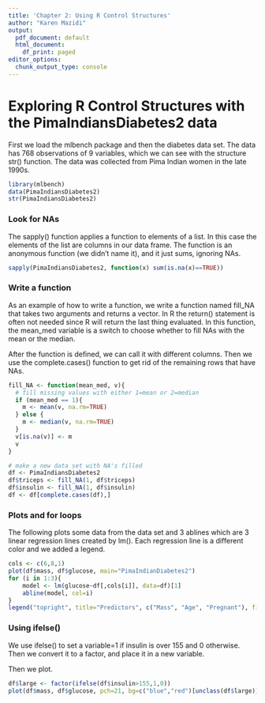 ```yaml
---
title: 'Chapter 2: Using R Control Structures'
author: "Karen Mazidi"
output:
  pdf_document: default
  html_document:
    df_print: paged
editor_options:
  chunk_output_type: console
---
```


# Exploring R Control Structures with the PimaIndiansDiabetes2 data

First we load the mlbench package and then the diabetes data set. The data has 768 observations of 9 variables, which we can see with the structure str() function.  The data was collected from Pima Indian women in the late 1990s. 

```r
library(mlbench)
data(PimaIndiansDiabetes2)
str(PimaIndiansDiabetes2)
```

### Look for NAs

The sapply() function applies a function to elements of a list. In this case the elements of the list are columns in our data frame. The function is an anonymous function (we didn't name it), and it just sums, ignoring NAs.

```r
sapply(PimaIndiansDiabetes2, function(x) sum(is.na(x)==TRUE))
```

### Write a function

As an example of how to write a function, we write a function named fill_NA that takes two arguments and returns a vector. In R the return() statement is often not needed since R will return the last thing evaluated. In this function, the mean_med variable is a switch to choose whether to fill NAs with the mean or the median. 

After the function is defined, we can call it with different columns. Then we use the complete.cases() function to get rid of the remaining rows that have NAs.

```r
fill_NA <- function(mean_med, v){
  # fill missing values with either 1=mean or 2=median
  if (mean_med == 1){
    m <- mean(v, na.rm=TRUE)
  } else {
    m <- median(v, na.rm=TRUE)
  }
  v[is.na(v)] <- m
  v
}

# make a new data set with NA's filled
df <- PimaIndiansDiabetes2
df$triceps <- fill_NA(1, df$triceps)
df$insulin <- fill_NA(1, df$insulin)
df <- df[complete.cases(df),]

```

### Plots and for loops

The following plots some data from the data set and 3 ablines which are 3 linear regression lines created by lm(). Each regression line is a different color and we added a legend.

```r
cols <- c(6,8,1)
plot(df$mass, df$glucose, main="PimaIndianDiabetes2")
for (i in 1:3){
    model <- lm(glucose~df[,cols[i]], data=df)[1]
    abline(model, col=i)
}
legend("topright", title="Predictors", c("Mass", "Age", "Pregnant"), fill=c(1,2,3))
```

### Using ifelse()

We use ifelse() to set a variable=1 if insulin is over 155 and 0 otherwise. Then we convert it to a factor, and place it in a new variable.

Then we plot. 

```r
df$large <- factor(ifelse(df$insulin>155,1,0))
plot(df$mass, df$glucose, pch=21, bg=c("blue","red")[unclass(df$large)])
```




